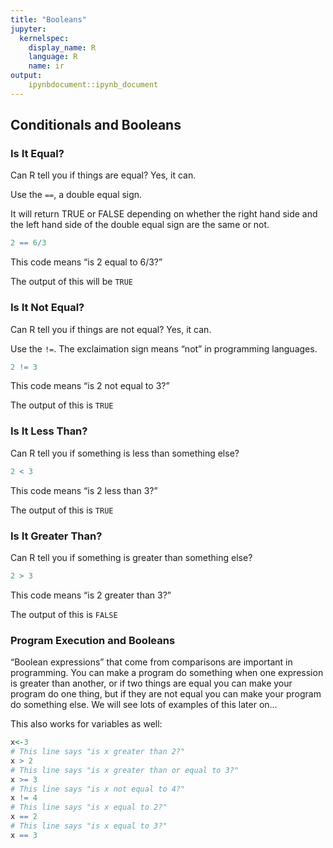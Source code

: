 ```yaml
---
title: "Booleans"
jupyter:
  kernelspec:
    display_name: R
    language: R
    name: ir
output:
    ipynbdocument::ipynb_document
---
```


## Conditionals and Booleans 

### Is It Equal?

Can R tell you if things are equal? Yes, it can. 

Use the `==`, a double equal sign. 

It will return TRUE or FALSE depending on whether the right hand side and the left hand side of the double equal sign are the same or not. 
```r
2 == 6/3
```

This code means "is 2 equal to 6/3?"

The output of this will be `TRUE`

### Is It Not Equal?

Can R tell you if things are not equal? Yes, it can. 

Use the `!=`. The exclaimation sign means "not" in programming languages. 

```r
2 != 3
```

This code means "is 2 not equal to 3?"

The output of this is `TRUE`

### Is It Less Than?

Can R tell you if something is less than something else?
```r
2 < 3
```

This code means "is 2 less than 3?"

The output of this is `TRUE`

### Is It Greater Than?

Can R tell you if something is greater than something else?
```r
2 > 3
```

This code means "is 2 greater than 3?"

The output of this is `FALSE`


### Program Execution and Booleans 

"Boolean expressions" that come from comparisons are important in programming. You can make a program do something when one expression is greater than another, or if two things are equal you can make your program do one thing, but if they are not equal you can make your program do something else. We will see lots of examples of this later on...

This also works for variables as well:
```r
x<-3
# This line says "is x greater than 2?"
x > 2
# This line says "is x greater than or equal to 3?" 
x >= 3 
# This line says "is x not equal to 4?" 
x != 4
# This line says "is x equal to 2?" 
x == 2 
# This line says "is x equal to 3?" 
x == 3 
```

